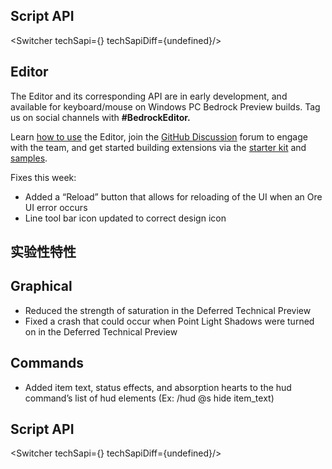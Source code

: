 




## **Script API**

<Switcher techSapi={<TechSapiStable/>} techSapiDiff={undefined}/>

## **Editor**

The Editor and its corresponding API are in early development, and available for keyboard/mouse on Windows PC Bedrock Preview builds. Tag us on social channels with **#BedrockEditor.**

Learn [how to use](https://aka.ms/LearnEditor) the Editor, join the [GitHub Discussion](https://github.com/Mojang/minecraft-editor/discussions) forum to engage with the team, and get started building extensions via the [starter kit](https://github.com/Mojang/minecraft-editor-extension-starter-kit) and [samples](https://github.com/Mojang/minecraft-editor-extension-samples).

Fixes this week:

-   Added a “Reload” button that allows for reloading of the UI when an Ore UI error occurs
-   Line tool bar icon updated to correct design icon  
      
    




<h2 className="experimental_divider">实验性特性</h2>




## **Graphical**

-   Reduced the strength of saturation in the Deferred Technical Preview
-   Fixed a crash that could occur when Point Light Shadows were turned on in the Deferred Technical Preview

## **Commands**

-   Added item text, status effects, and absorption hearts to the hud command’s list of hud elements (Ex: /hud @s hide item\_text)


## **Script API**

<Switcher techSapi={<TechSapiExp/>} techSapiDiff={undefined}/>

